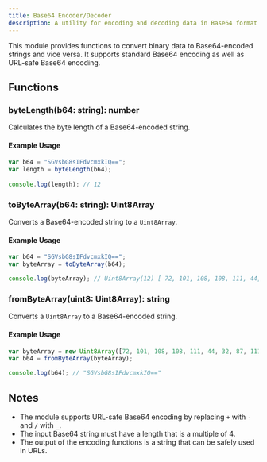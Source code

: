 ```yaml
---
title: Base64 Encoder/Decoder
description: A utility for encoding and decoding data in Base64 format.
---
```


This module provides functions to convert binary data to Base64-encoded strings and vice versa. It supports standard Base64 encoding as well as URL-safe Base64 encoding.

## Functions

### byteLength(b64: string): number
  
Calculates the byte length of a Base64-encoded string.

#### Example Usage

```javascript showLineNumbers
var b64 = "SGVsbG8sIFdvcmxkIQ==";
var length = byteLength(b64);
  
console.log(length); // 12
```

### toByteArray(b64: string): Uint8Array

Converts a Base64-encoded string to a `Uint8Array`.

#### Example Usage

```javascript showLineNumbers
var b64 = "SGVsbG8sIFdvcmxkIQ==";
var byteArray = toByteArray(b64);

console.log(byteArray); // Uint8Array(12) [ 72, 101, 108, 108, 111, 44, 32, 87, 111, 114, 108, 100, 33 ]
```

### fromByteArray(uint8: Uint8Array): string

Converts a `Uint8Array` to a Base64-encoded string.

#### Example Usage

```javascript showLineNumbers
var byteArray = new Uint8Array([72, 101, 108, 108, 111, 44, 32, 87, 111, 114, 108, 100, 33]);
var b64 = fromByteArray(byteArray);

console.log(b64); // "SGVsbG8sIFdvcmxkIQ=="
```

## Notes

- The module supports URL-safe Base64 encoding by replacing `+` with `-` and `/` with `_`.
- The input Base64 string must have a length that is a multiple of 4.
- The output of the encoding functions is a string that can be safely used in URLs.
